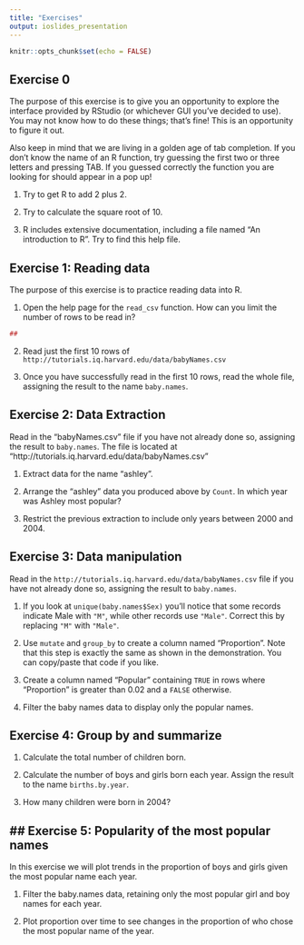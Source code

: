 ```yaml
---
title: "Exercises"
output: ioslides_presentation
---
```


```r
knitr::opts_chunk$set(echo = FALSE)
```

## Exercise 0

The purpose of this exercise is to give you an opportunity to explore
the interface provided by RStudio (or whichever GUI you've decided to
use). You may not know how to do these things; that's fine! This is an
opportunity to figure it out.

Also keep in mind that we are living in a golden age of tab completion.
If you don't know the name of an R function, try guessing the first two
or three letters and pressing TAB. If you guessed correctly the function
you are looking for should appear in a pop up!

1.  Try to get R to add 2 plus 2.

2.  Try to calculate the square root of 10.

3.  R includes extensive documentation, including a file named "An
    introduction to R". Try to find this help file.


## Exercise 1: Reading data

The purpose of this exercise is to practice reading data into R.

1.  Open the help page for the `read_csv` function. How can you limit
    the number of rows to be read in?
```r
##
```
2.  Read just the first 10 rows of
`http://tutorials.iq.harvard.edu/data/babyNames.csv`

3.  Once you have successfully read in the first 10 rows, read the whole
    file, assigning the result to the name `baby.names`.


## Exercise 2: Data Extraction

Read in the "babyNames.csv" file if you have not already done so,
assigning the result to `baby.names`. The file is located at "http://tutorials.iq.harvard.edu/data/babyNames.csv"

1.  Extract data for the name "ashley".  

2.  Arrange the "ashley" data you produced above by `Count`. In which year was Ashley most popular?

3.  Restrict the previous extraction to include only years between 2000 and 2004.

## Exercise 3: Data manipulation

Read in the `http://tutorials.iq.harvard.edu/data/babyNames.csv` file if you have not already done so, assigning the result to
`baby.names`.

1.  If you look at `unique(baby.names$Sex)` you'll notice that some
    records indicate Male with `"M"`, while other records use
    `"Male"`. Correct this by replacing `"M"` with `"Male"`.

2.  Use `mutate` and `group_by` to create a column named "Proportion". Note that this step is exactly the same as shown in the demonstration. You can copy/paste that code if you like.

3.  Create a column named "Popular" containing `TRUE` in rows where "Proportion" is greater than 0.02 and a `FALSE` otherwise.

4.  Filter the baby names data to display only the popular names.

## Exercise 4: Group by and summarize

1.  Calculate the total number of children born.

2.  Calculate the number of boys and girls born each year. Assign the result
    to the name `births.by.year`.

3.  How many children were born in 2004?


## Exercise 5: Popularity of the most popular names
----------

In this exercise we will plot trends in the proportion of boys and girls given the most popular name each year.

1.  Filter the baby.names data, retaining only the most popular girl
    and boy names for each year.

2.  Plot proportion over time to see changes in the proportion of
    who chose the most popular name of the year.